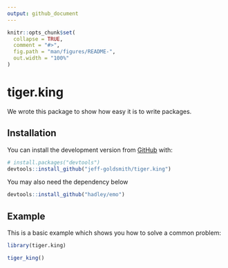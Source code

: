```yaml
---
output: github_document
---
```


<!-- README.md is generated from README.Rmd. Please edit that file -->

```r
knitr::opts_chunk$set(
  collapse = TRUE,
  comment = "#>",
  fig.path = "man/figures/README-",
  out.width = "100%"
)
```

# tiger.king

We wrote this package to show how easy it is to write packages.

## Installation

You can install the development version from [GitHub](https://github.com/) with:

``` r
# install.packages("devtools")
devtools::install_github("jeff-goldsmith/tiger.king")
```

You may also need the dependency below

``` r
devtools::install_github("hadley/emo")
```

## Example

This is a basic example which shows you how to solve a common problem:

```r
library(tiger.king)

tiger_king()
```

